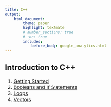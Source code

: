 ```yaml
---
title: C++
output:
    html_document:
        theme: paper
        highlight: textmate
        # number_sections: true
        # toc: true
        includes:
            before_body: google_analytics.html
---
```


<font size="3">

## Introduction to C++
1. [Getting Started](cpp/intro/getting_started.html)
2. [Booleans and If Statements](cpp/intro/booleans_if_statements.html)
3. [Loops](cpp/intro/loops.html)
4. [Vectors](cpp/intro/vectors.html)

</font>
